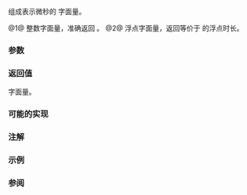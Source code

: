 {{cpp/title|n=literals::chrono_literals::|operator""us}}
{{cpp/chrono/duration/navbar}}
{{dcl begin}}
{{dcl header|chrono}}
{{dcl|num=1|since=c++14|1=
constexpr std::chrono::microseconds
    operator""us( unsigned long long us );
}}
{{dcl|num=2|since=c++14|1=
constexpr std::chrono::duration&lt;/* 未指明 */, std::micro&gt;
    operator""us( long double us );
}}
{{dcl end}}

组成表示微秒的 {{lc|std::chrono::duration}} 字面量。

@1@ 整数字面量，准确返回 {{c|std::chrono::microseconds(us)}}。
@2@ 浮点字面量，返回等价于 {{lc|std::chrono::microseconds}} 的浮点时长。

===参数===
{{par begin}}
{{par | us |微秒数}}
{{par end}}

===返回值===
{{lc|std::chrono::duration}} 字面量。

===可能的实现===
{{eq fun
|1=
constexpr std::chrono::microseconds operator""us(unsigned long long us)
{
    return std::chrono::microseconds(us);
}
constexpr std::chrono::duration&lt;long double, std::micro&gt; operator""us(long double us)
{
    return std::chrono::duration&lt;long double, std::micro&gt;(us);
}
}}

===注解===
{{cpp/chrono/chrono_literals_namespace}}

===示例===
{{example
|code=
#include &lt;chrono&gt;
#include &lt;iostream&gt;

int main()
{
    using namespace std::chrono_literals;
    auto d1 = 250us;
    std::chrono::microseconds d2 = 1ms;
    std::cout &lt;&lt; d1 &lt;&lt; " = " &lt;&lt; d1.count() &lt;&lt; " 微秒\n"
              &lt;&lt; 1ms &lt;&lt; " = " &lt;&lt; d2.count() &lt;&lt; " 微秒\n";
}
|output=
250us = 250 微秒
1ms = 1000 微秒
}}

===参阅===
{{dsc begin}}
{{dsc inc | cpp/chrono/duration/dsc constructor}}
{{dsc end}}

{{langlinks|de|en|es|fr|it|ja|pt|ru}}